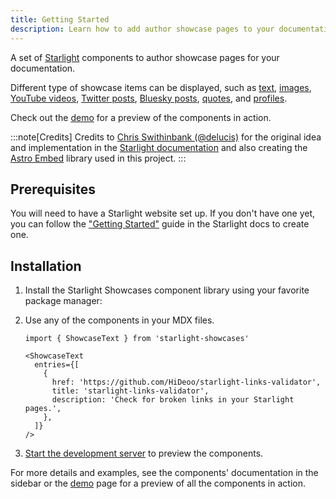 ```yaml
---
title: Getting Started
description: Learn how to add author showcase pages to your documentation with the Starlight Showcases component library.
---
```


A set of [Starlight](https://starlight.astro.build) components to author showcase pages for your documentation.

Different type of showcase items can be displayed, such as [text](/components/text/), [images](/components/images/), [YouTube videos](/components/youtube/), [Twitter posts](/components/twitter/), [Bluesky posts](/components/bluesky/), [quotes](/components/quotes/), and [profiles](/components/profiles/).

Check out the [demo](/demo/) for a preview of the components in action.

:::note[Credits]
Credits to [Chris Swithinbank (@delucis)](https://github.com/delucis/) for the original idea and implementation in the [Starlight documentation](https://starlight.astro.build/resources/showcase/) and also creating the [Astro Embed](https://astro-embed.netlify.app/) library used in this project.
:::

## Prerequisites

You will need to have a Starlight website set up.
If you don't have one yet, you can follow the ["Getting Started"](https://starlight.astro.build/getting-started) guide in the Starlight docs to create one.

## Installation


<Steps>

1. Install the Starlight Showcases component library using your favorite package manager:

   <PackageManagers pkg="starlight-showcases" />

2. Use any of the components in your MDX files.

   ```mdx title="src/content/docs/showcase.mdx"
   import { ShowcaseText } from 'starlight-showcases'

   <ShowcaseText
     entries={[
       {
         href: 'https://github.com/HiDeoo/starlight-links-validator',
         title: 'starlight-links-validator',
         description: 'Check for broken links in your Starlight pages.',
       },
     ]}
   />
   ```

3. [Start the development server](https://starlight.astro.build/getting-started/#start-the-development-server) to preview the components.

</Steps>

For more details and examples, see the components' documentation in the sidebar or the [demo](/demo/) page for a preview of all the components in action.

